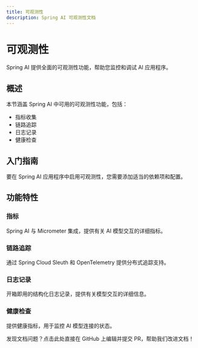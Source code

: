 ```yaml
---
title: 可观测性
description: Spring AI 可观测性文档
---
```


# 可观测性

Spring AI 提供全面的可观测性功能，帮助您监控和调试 AI 应用程序。

## 概述

本节涵盖 Spring AI 中可用的可观测性功能，包括：

- 指标收集
- 链路追踪
- 日志记录
- 健康检查

## 入门指南

要在 Spring AI 应用程序中启用可观测性，您需要添加适当的依赖项和配置。

## 功能特性

### 指标

Spring AI 与 Micrometer 集成，提供有关 AI 模型交互的详细指标。

### 链路追踪

通过 Spring Cloud Sleuth 和 OpenTelemetry 提供分布式追踪支持。

### 日志记录

开箱即用的结构化日志记录，提供有关模型交互的详细信息。

### 健康检查

提供健康指标，用于监控 AI 模型连接的状态。 

<Card title="文档有误？请协助编辑" icon="pencil" href="https://github.com/javaai-pig4cloud-com/javaai-docs/edit/main/spring-ai/observability.mdx">
  发现文档问题？点击此处直接在 GitHub 上编辑并提交 PR，帮助我们改进文档！
</Card>
